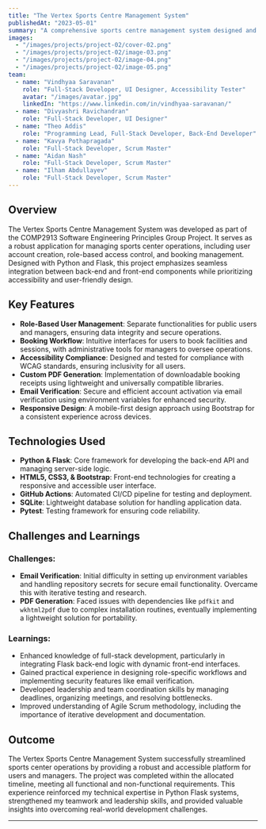```yaml
---
title: "The Vertex Sports Centre Management System"
publishedAt: "2023-05-01"
summary: "A comprehensive sports centre management system designed and developed using Python and Flask, featuring role-based user management, streamlined booking workflows, and accessibility compliance."
images:
  - "/images/projects/project-02/cover-02.png"
  - "/images/projects/project-02/image-03.png"
  - "/images/projects/project-02/image-04.png"
  - "/images/projects/project-02/image-05.png"
team:
  - name: "Vindhyaa Saravanan"
    role: "Full-Stack Developer, UI Designer, Accessibility Tester"
    avatar: "/images/avatar.jpg"
    linkedIn: "https://www.linkedin.com/in/vindhyaa-saravanan/"
  - name: "Divyashri Ravichandran"
    role: "Full-Stack Developer, UI Designer"
  - name: "Theo Addis"
    role: "Programming Lead, Full-Stack Developer, Back-End Developer"
  - name: "Kavya Pothapragada"
    role: "Full-Stack Developer, Scrum Master"
  - name: "Aidan Nash"
    role: "Full-Stack Developer, Scrum Master"
  - name: "Ilham Abdullayev"
    role: "Full-Stack Developer, Scrum Master"
---
```


## Overview

The Vertex Sports Centre Management System was developed as part of the COMP2913 Software Engineering Principles Group Project. It serves as a robust application for managing sports center operations, including user account creation, role-based access control, and booking management. Designed with Python and Flask, this project emphasizes seamless integration between back-end and front-end components while prioritizing accessibility and user-friendly design.

## Key Features

- **Role-Based User Management**: Separate functionalities for public users and managers, ensuring data integrity and secure operations.
- **Booking Workflow**: Intuitive interfaces for users to book facilities and sessions, with administrative tools for managers to oversee operations.
- **Accessibility Compliance**: Designed and tested for compliance with WCAG standards, ensuring inclusivity for all users.
- **Custom PDF Generation**: Implementation of downloadable booking receipts using lightweight and universally compatible libraries.
- **Email Verification**: Secure and efficient account activation via email verification using environment variables for enhanced security.
- **Responsive Design**: A mobile-first design approach using Bootstrap for a consistent experience across devices.

## Technologies Used

- **Python & Flask**: Core framework for developing the back-end API and managing server-side logic.
- **HTML5, CSS3, & Bootstrap**: Front-end technologies for creating a responsive and accessible user interface.
- **GitHub Actions**: Automated CI/CD pipeline for testing and deployment.
- **SQLite**: Lightweight database solution for handling application data.
- **Pytest**: Testing framework for ensuring code reliability.

## Challenges and Learnings

### Challenges:
- **Email Verification**: Initial difficulty in setting up environment variables and handling repository secrets for secure email functionality. Overcame this with iterative testing and research.
- **PDF Generation**: Faced issues with dependencies like `pdfkit` and `wkhtml2pdf` due to complex installation routines, eventually implementing a lightweight solution for portability.

### Learnings:
- Enhanced knowledge of full-stack development, particularly in integrating Flask back-end logic with dynamic front-end interfaces.
- Gained practical experience in designing role-specific workflows and implementing security features like email verification.
- Developed leadership and team coordination skills by managing deadlines, organizing meetings, and resolving bottlenecks.
- Improved understanding of Agile Scrum methodology, including the importance of iterative development and documentation.

## Outcome

The Vertex Sports Centre Management System successfully streamlined sports center operations by providing a robust and accessible platform for users and managers. The project was completed within the allocated timeline, meeting all functional and non-functional requirements. This experience reinforced my technical expertise in Python Flask systems, strengthened my teamwork and leadership skills, and provided valuable insights into overcoming real-world development challenges.

---
